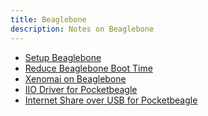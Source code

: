 ```yaml
---
title: Beaglebone
description: Notes on Beaglebone
---
```


* [Setup Beaglebone](/tech-notes/linux/beaglebone/beaglebone-setup)
* [Reduce Beaglebone Boot Time](/tech-notes/linux/beaglebone/beaglebone-boottime)
* [Xenomai on Beaglebone](/tech-notes/linux/beaglebone/beaglebone-xenomai)
* [IIO Driver for Pocketbeagle](/tech-notes/linux/beaglebone/beaglebone-iio-imu)
* [Internet Share over USB for Pocketbeagle](/tech-notes/linux/beaglebone/beaglebone-usb-network-share)